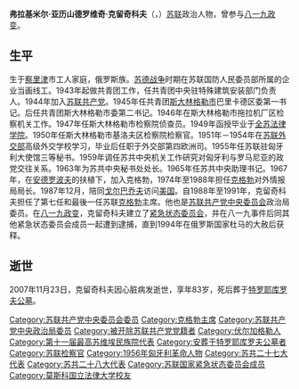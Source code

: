 {{expand|time=2013-05-01T11:05:46+00:00}}
{{Infobox Officeholder
| name        = 弗拉基米尔·克留奇科夫<br /><small>Владимир Крючков</small>
| image       = Vladimir Kryuchkov.jpg
| nationality = {{USSR}}<br>{{RUS}}
| office      =苏联[[克格勃|克格勃]]主席
| term_start  = 1988年10月1日
| term_end    = 1991年8月22日
| premier     = [[瓦连京·谢尔盖耶维奇·帕夫洛夫|瓦连京·谢尔盖耶维奇·帕夫洛夫]]
| predecessor = [[维克托·米哈伊洛维奇·切布里科夫|维克托·米哈伊洛维奇·切布里科夫]]
| successor   = 
| birth_date  = {{birth date|1924|02|29|df=yes}}
| birth_place = {{USSR}}[[伏尔加格勒|察里津]]
| death_date  = {{Death date and age|df=yes|2007|11|23|1924|2|29}}
| death_place = {{RUS}}[[莫斯科|莫斯科]]
| party       = [[苏联共产党|苏联共产党]]
| awards={{{!}} style="background: transparent"
{{!}} {{列宁勋章}}{{!!}}{{列宁勋章}} {{!!}}{{十月革命勋章}} {{!!}}{{红旗勋章}}
{{!}}}
{{{!}} style="background: transparent"
{{!}} {{劳动红旗勋章}}{{!!}}{{劳动红旗勋章}} {{!!}}{{苏联荣誉勋章}}
{{!}}}
}}
'''弗拉基米尔·亚历山德罗维奇·克留奇科夫'''（{{lang-ru|Владимир Александрович Крючков}}，{{bd|1924年|2月29日|2007年|11月23日}}）[[苏联|苏联]]政治人物，曾参与[[八一九政变|八一九政变]]。

==生平==
生于[[察里津|察里津]]市工人家庭，俄罗斯族。[[苏德战争|苏德战争]]时期在苏联国防人民委员部所属的企业当画线工。1943年起做共青团工作，任共青团中央驻特殊建筑安装部门负责人。1944年加入[[苏联共产党|苏联共产党]]。1945年任共青团[[斯大林格勒市|斯大林格勒市]]巴里卡德区委第一书记。后任共青团斯大林格勒市委第二书记。1946年在斯大林格勒市拖拉机厂区检察机关工作。1947年任斯大林格勒市检察院侦查员。1949年函授毕业于[[全苏法律学院|全苏法律学院]]。1950年任斯大林格勒市基洛夫区检察院检察官。1951年－1954年在[[苏联外交部|苏联外交部]]高级外交学校学习，毕业后任职于外交部第四欧洲司。1955年任苏联驻匈牙利大使馆三等秘书。1959年调任苏共中央机关工作研究对匈牙利与罗马尼亚的政党交往关系。1963年为苏共中央秘书处处长。1965年任苏共中央助理书记。1967年，在[[安德罗波夫|安德罗波夫]]的扶植下，加入克格勃，1974年至1988年担任[[克格勃|克格勃]]对外情报局局长。1987年12月，陪同[[戈尔巴乔夫|戈尔巴乔夫]]访问[[美国|美国]]。自1988年至1991年，克留奇科夫担任了第七任和最後一任苏联[[克格勃|克格勃]]主席。他也是[[苏联共产党|苏联共产党]][[苏联共产党中央委员会|中央委员会]]政治局委员。在[[八一九政变|八一九政变]]，克留奇科夫建立了[[紧急状态委员会_(苏联)|紧急状态委员会]]，并在八一九事件后同其他紧急状态委员会成员一起遭到逮捕，直到1994年在俄罗斯国家杜马的大赦后获释。

== 逝世 ==
2007年11月23日，克留奇科夫因心脏病发逝世，享年83岁，死后葬于[[特罗耶库罗夫公墓|特罗耶库罗夫公墓]]。

{{國家緊急狀態委員會}}
{{蘇聯大將}}
{{Authority control}}

{{DEFAULTSORT:Kryuchkov, Vladimir}}
[[Category:苏联共产党中央委员会委员|Category:苏联共产党中央委员会委员]]
[[Category:克格勃主席|Category:克格勃主席]]
[[Category:苏联共产党中央政治局委员|Category:苏联共产党中央政治局委员]]
[[Category:被开除苏联共产党党籍者|Category:被开除苏联共产党党籍者]]
[[Category:伏尔加格勒人|Category:伏尔加格勒人]]
[[Category:第十一届最高苏维埃民族院代表|Category:第十一届最高苏维埃民族院代表]]
[[Category:安葬于特罗耶库罗夫公墓者|Category:安葬于特罗耶库罗夫公墓者]]
[[Category:苏联检察官|Category:苏联检察官]]
[[Category:1956年匈牙利革命人物|Category:1956年匈牙利革命人物]]
[[Category:苏共二十七大代表|Category:苏共二十七大代表]]
[[Category:苏共二十八大代表|Category:苏共二十八大代表]]
[[Category:苏联国家紧急状态委员会成员|Category:苏联国家紧急状态委员会成员]]
[[Category:莫斯科国立法律大学校友|Category:莫斯科国立法律大学校友]]